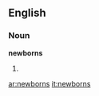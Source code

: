 ==English==

===Noun===
'''newborns'''

# {{plural of|[[newborn]]}}

[[ar:newborns]]
[[it:newborns]]